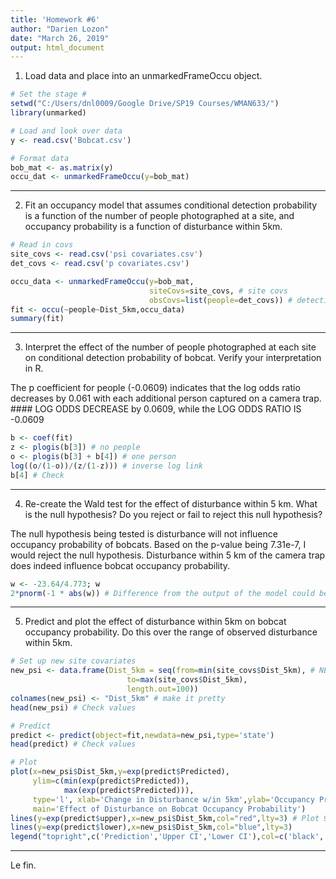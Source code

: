 ---
title: 'Homework #6'
author: "Darien Lozon"
date: "March 26, 2019"
output: html_document
---

1. Load data and place into an unmarkedFrameOccu object.

```{r}
# Set the stage #
setwd("C:/Users/dnl0009/Google Drive/SP19 Courses/WMAN633/")
library(unmarked)

# Load and look over data
y <- read.csv('Bobcat.csv')

# Format data
bob_mat <- as.matrix(y)
occu_dat <- unmarkedFrameOccu(y=bob_mat)
```

---

2. Fit an occupancy model that assumes conditional detection probability is a function of the number of people photographed at a site, and occupancy probability is a function of disturbance within 5km.

```{r}
# Read in covs
site_covs <- read.csv('psi covariates.csv')
det_covs <- read.csv('p covariates.csv')

occu_data <- unmarkedFrameOccu(y=bob_mat,
                               siteCovs=site_covs, # site covs
                               obsCovs=list(people=det_covs)) # detection covs
fit <- occu(~people~Dist_5km,occu_data)
summary(fit)
```

---

3. Interpret the effect of the number of people photographed at each site on conditional detection probability of bobcat. Verify your interpretation in R.

The p coefficient for people (-0.0609) indicates that the log odds ratio decreases by 0.061 with each additional person captured on a camera trap. #### LOG ODDS DECREASE by 0.0609, while the LOG ODDS RATIO IS -0.0609

```{r}
b <- coef(fit)
z <- plogis(b[3]) # no people
o <- plogis(b[3] + b[4]) # one person
log((o/(1-o))/(z/(1-z))) # inverse log link
b[4] # Check
```

---

4. Re-create the Wald test for the effect of disturbance within 5 km. What is the null hypothesis? Do you reject or fail to reject this null hypothesis?

The null hypothesis being tested is disturbance will not influence occupancy probability of bobcats. Based on the p-value being 7.31e-7, I would reject the null hypothesis. Disturbance within 5 km of the camera trap does indeed influence bobcat occupancy probability.

```{r}
w <- -23.64/4.773; w
2*pnorm(-1 * abs(w)) # Difference from the output of the model could be due to rounding
```

---

5. Predict and plot the effect of disturbance within 5km on bobcat occupancy probability. Do this over the range of observed disturbance within 5km.

```{r}
# Set up new site covariates
new_psi <- data.frame(Dist_5km = seq(from=min(site_covs$Dist_5km), # NEED the "Dist_5km ="
                          to=max(site_covs$Dist_5km),
                          length.out=100))
colnames(new_psi) <- "Dist_5km" # make it pretty
head(new_psi) # Check values

# Predict
predict <- predict(object=fit,newdata=new_psi,type='state')
head(predict) # Check values

# Plot
plot(x=new_psi$Dist_5km,y=exp(predict$Predicted),
     ylim=c(min(exp(predict$Predicted)),
            max(exp(predict$Predicted))),
     type='l', xlab='Change in Disturbance w/in 5km',ylab='Occupancy Probability',
     main='Effect of Disturbance on Bobcat Occupancy Probability')
lines(y=exp(predict$upper),x=new_psi$Dist_5km,col="red",lty=3) # Plot 95% confidence intervals
lines(y=exp(predict$lower),x=new_psi$Dist_5km,col="blue",lty=3)
legend("topright",c('Prediction','Upper CI','Lower CI'),col=c('black','red','blue'),lty=c(1,3,3))
```

---

Le fin.
